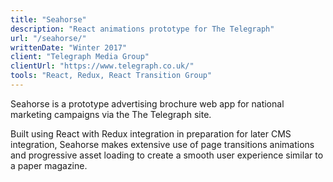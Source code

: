 ```yaml
---
title: "Seahorse"
description: "React animations prototype for The Telegraph"
url: "/seahorse/"
writtenDate: "Winter 2017"
client: "Telegraph Media Group"
clientUrl: "https://www.telegraph.co.uk/"
tools: "React, Redux, React Transition Group"
---
```


Seahorse is a prototype advertising brochure web app for national marketing campaigns via the The Telegraph site.

Built using React with Redux integration in preparation for later CMS integration, Seahorse makes extensive use of page transitions animations and progressive asset loading to create a smooth user experience similar to a paper magazine.
